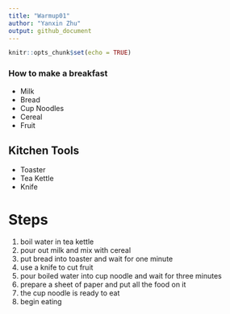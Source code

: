 ```yaml
---
title: "Warmup01"
author: "Yanxin Zhu"
output: github_document
---
```


```r
knitr::opts_chunk$set(echo = TRUE)
```

### How to make a breakfast
* Milk
* Bread
* Cup Noodles
* Cereal
* Fruit

## Kitchen Tools
* Toaster
* Tea Kettle
* Knife

# Steps
1. boil water in tea kettle 
2. pour out milk and mix with cereal
3. put bread into toaster and wait for one minute
4. use a knife to cut fruit
5. pour boiled water into cup noodle and wait for three minutes
6. prepare a sheet of paper and put all the food on it
7. the cup noodle is ready to eat 
8. begin eating 



